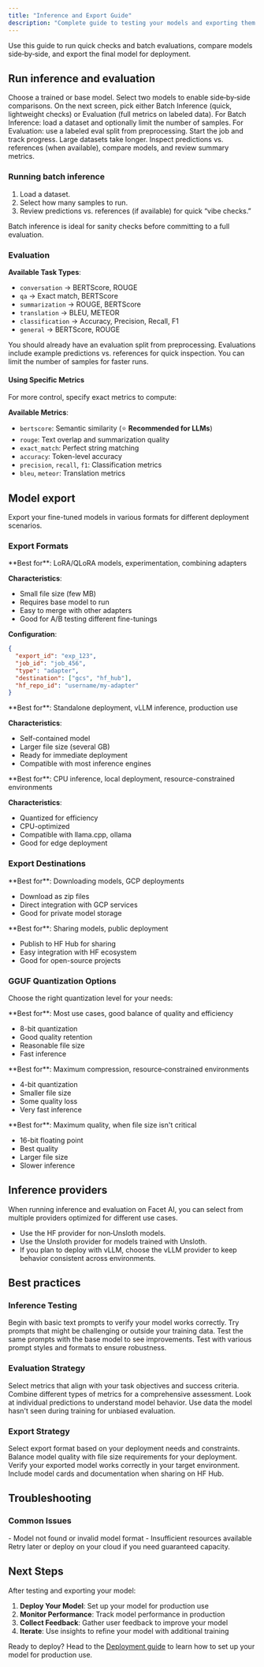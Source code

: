 ```yaml
---
title: "Inference and Export Guide"
description: "Complete guide to testing your models and exporting them for deployment"
---
```


Use this guide to run quick checks and batch evaluations, compare models side‑by‑side, and export the final model for deployment.

## Run inference and evaluation

<Steps>
<Step title="Select model(s)">
  Choose a trained or base model. Select two models to enable side‑by‑side comparisons.
</Step>
<Step title="Choose a mode">
  On the next screen, pick either Batch Inference (quick, lightweight checks) or Evaluation (full metrics on labeled data).
</Step>
<Step title="Load data">
  For Batch Inference: load a dataset and optionally limit the number of samples. For Evaluation: use a labeled eval split from preprocessing.
</Step>
<Step title="Run and monitor">
  Start the job and track progress. Large datasets take longer.
</Step>
<Step title="Review results">
  Inspect predictions vs. references (when available), compare models, and review summary metrics.
</Step>
</Steps>

### Running batch inference

1. Load a dataset.
2. Select how many samples to run.
3. Review predictions vs. references (if available) for quick “vibe checks.”

<Tip>
Batch inference is ideal for sanity checks before committing to a full evaluation.
</Tip>

### Evaluation

**Available Task Types**:

- `conversation` → BERTScore, ROUGE
- `qa` → Exact match, BERTScore
- `summarization` → ROUGE, BERTScore
- `translation` → BLEU, METEOR
- `classification` → Accuracy, Precision, Recall, F1
- `general` → BERTScore, ROUGE

<Tips>
<Tip title="Use your eval split">
  You should already have an evaluation split from preprocessing.
</Tip>
<Tip title="Spot-check samples">
  Evaluations include example predictions vs. references for quick inspection.
</Tip>
<Tip title="Control sample size">
  You can limit the number of samples for faster runs.
</Tip>
</Tips>

#### Using Specific Metrics

For more control, specify exact metrics to compute:

**Available Metrics**:

- `bertscore`: Semantic similarity (⭐ **Recommended for LLMs**)
- `rouge`: Text overlap and summarization quality
- `exact_match`: Perfect string matching
- `accuracy`: Token-level accuracy
- `precision`, `recall`, `f1`: Classification metrics
- `bleu`, `meteor`: Translation metrics

## Model export

Export your fine-tuned models in various formats for different deployment scenarios.

### Export Formats

<Tabs>
<Tab title="Adapter Format">
  **Best for**: LoRA/QLoRA models, experimentation, combining adapters
  
  **Characteristics**:
  - Small file size (few MB)
  - Requires base model to run
  - Easy to merge with other adapters
  - Good for A/B testing different fine-tunings
  
  **Configuration**:
  ```json
  {
    "export_id": "exp_123",
    "job_id": "job_456",
    "type": "adapter",
    "destination": ["gcs", "hf_hub"],
    "hf_repo_id": "username/my-adapter"
  }
  ```
</Tab>

<Tab title="Merged Format">
  **Best for**: Standalone deployment, vLLM inference, production use
  
  **Characteristics**:
  - Self-contained model
  - Larger file size (several GB)
  - Ready for immediate deployment
  - Compatible with most inference engines
</Tab>

<Tab title="GGUF Format">
  **Best for**: CPU inference, local deployment, resource-constrained environments
  
  **Characteristics**:
  - Quantized for efficiency
  - CPU-optimized
  - Compatible with llama.cpp, ollama
  - Good for edge deployment
</Tab>
</Tabs>

### Export Destinations

<CardGroup cols={2}>
<Card title="Google Cloud Storage" icon="cloud">
  **Best for**: Downloading models, GCP deployments
  
  - Download as zip files
  - Direct integration with GCP services
  - Good for private model storage
</Card>

<Card title="Hugging Face Hub" icon="database">
  **Best for**: Sharing models, public deployment
  
  - Publish to HF Hub for sharing
  - Easy integration with HF ecosystem
  - Good for open-source projects
</Card>
</CardGroup>

### GGUF Quantization Options

Choose the right quantization level for your needs:

<Tabs>
<Tab title="q8_0 (Recommended)">
  **Best for**: Most use cases, good balance of quality and efficiency
  
  - 8-bit quantization
  - Good quality retention
  - Reasonable file size
  - Fast inference
</Tab>

<Tab title="q4_k_m">
  **Best for**: Maximum compression, resource‑constrained environments
  
  - 4-bit quantization
  - Smaller file size
  - Some quality loss
  - Very fast inference
</Tab>

<Tab title="f16">
  **Best for**: Maximum quality, when file size isn't critical
  
  - 16-bit floating point
  - Best quality
  - Larger file size
  - Slower inference
</Tab>
</Tabs>

## Inference providers

When running inference and evaluation on Facet AI, you can select from multiple providers optimized for different use cases.

- Use the HF provider for non‑Unsloth models.
- Use the Unsloth provider for models trained with Unsloth.
- If you plan to deploy with vLLM, choose the vLLM provider to keep behavior consistent across environments.

## Best practices

### Inference Testing

<Tips>
<Tip title="Start Simple">
  Begin with basic text prompts to verify your model works correctly.
</Tip>

<Tip title="Test Edge Cases">
  Try prompts that might be challenging or outside your training data.
</Tip>

<Tip title="Compare with Base Model">
  Test the same prompts with the base model to see improvements.
</Tip>

<Tip title="Use Diverse Prompts">
  Test with various prompt styles and formats to ensure robustness.
</Tip>
</Tips>

### Evaluation Strategy

<Tips>
<Tip title="Choose Appropriate Metrics">
  Select metrics that align with your task objectives and success criteria.
</Tip>

<Tip title="Use Multiple Metrics">
  Combine different types of metrics for a comprehensive assessment.
</Tip>

<Tip title="Analyze Sample Results">
  Look at individual predictions to understand model behavior.
</Tip>

<Tip title="Test on Held-out Data">
  Use data the model hasn't seen during training for unbiased evaluation.
</Tip>
</Tips>

### Export Strategy

<Tips>
<Tip title="Choose the Right Format">
  Select export format based on your deployment needs and constraints.
</Tip>

<Tip title="Consider File Size">
  Balance model quality with file size requirements for your deployment.
</Tip>

<Tip title="Test After Export">
  Verify your exported model works correctly in your target environment.
</Tip>

<Tip title="Document Your Model">
  Include model cards and documentation when sharing on HF Hub.
</Tip>
</Tips>

## Troubleshooting

### Common Issues

<AccordionGroup>
<Accordion title="Inference Fails">
  - Model not found or invalid model format
  - Insufficient resources available
  
  <Tip>
  Retry later or deploy on your cloud if you need guaranteed capacity.
  </Tip>
</Accordion>
</AccordionGroup>

## Next Steps

After testing and exporting your model:

1. **Deploy Your Model**: Set up your model for production use
2. **Monitor Performance**: Track model performance in production
3. **Collect Feedback**: Gather user feedback to improve your model
4. **Iterate**: Use insights to refine your model with additional training

Ready to deploy? Head to the [Deployment guide](/deployment/deployment) to learn how to set up your model for production use.
